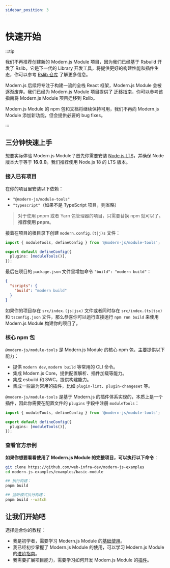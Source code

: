 ```yaml
---
sidebar_position: 3
---
```


# 快速开始

:::tip

我们不再推荐创建新的 Modern.js Module 项目，因为我们已经基于 Rsbuild 开发了 Rslib，它是下一代的 Library 开发工具，将提供更好的构建性能和插件生态，你可以参考 [Rslib 仓库](https://github.com/web-infra-dev/rslib) 了解更多信息。

Modern.js 后续将专注于构建一流的全栈 React 框架，Modern.js Module 会被逐渐废弃。我们已经为 Modern.js Module 项目提供了 [迁移指南](https://rslib.rs/guide/migration/modernjs-module)，你可以参考该指南将 Modern.js Module 项目迁移到 Rslib。

Modern.js Module 的 npm 包和文档将继续保持可用，我们不再向 Modern.js Module 添加新功能，但会提供必要的 bug fixes。

:::

## 三分钟快速上手

想要实际体验 Modern.js Module？首先你需要安装 [Node.js LTS](https://github.com/nodejs/Release)，并确保 Node 版本大于等于 **16.0.0**。我们推荐使用 Node.js 18 的 LTS 版本。

### 接入已有项目

在你的项目里安装以下依赖：

- `"@modern-js/module-tools"`
- `"typescript"`（如果不是 TypeScript 项目，则省略）


<PackageManagerTabs command="add @modern-js/module-tools typescript -D" />

> 对于使用 pnpm 或者 Yarn 包管理器的项目，只需要替换 npm 就可以了。**推荐使用 pnpm**。

接着在项目的根目录下创建 `modern.config.(t|j)s` 文件：

```ts
import { moduleTools, defineConfig } from '@modern-js/module-tools';

export default defineConfig({
  plugins: [moduleTools()],
});
```

最后在项目的 `package.json` 文件里增加命令 `"build": "modern build"`：

```json
{
  "scripts": {
    "build": "modern build"
  }
}
```

如果你的项目存在 `src/index.(js|jsx)` 文件或者同时存在 `src/index.(ts|tsx)` 和 `tsconfig.json` 文件，那么恭喜你可以运行直接运行 `npm run build` 来使用 Modern.js Module 构建你的项目了。

### 核心 npm 包

`@modern-js/module-tools` 是 Modern.js Module 的核心 npm 包，主要提供以下能力：

- 提供 `modern dev`, `modern build` 等常用的 CLI 命令。
- 集成 Modern.js Core，提供配置解析、插件加载等能力。
- 集成 esbuild 和 SWC，提供构建能力。
- 集成一些最为常用的插件，比如 `plugin-lint`、`plugin-changeset` 等。

`@modern-js/module-tools` 是基于 Modern.js 的插件体系实现的，本质上是一个插件，因此你需要在配置文件的 `plugins` 字段中注册 `moduleTools`：

```ts title="modern.config.ts"
import { moduleTools, defineConfig } from '@modern-js/module-tools';

export default defineConfig({
  plugins: [moduleTools()],
});
```

### 查看官方示例

**如果你想要看看使用了 Modern.js Module 的完整项目，可以执行以下命令**：

```bash
git clone https://github.com/web-infra-dev/modern-js-examples
cd modern-js-examples/examples/basic-module

## 执行构建：
pnpm build

## 监听模式执行构建：
pnpm build --watch
```

## 让我们开始吧

选择适合你的教程：

- 我是初学者，需要学习 Modern.js Module 的[基础使用](/guide/basic/before-getting-started)。
- 我已经初步掌握了 Modern.js Module 的使用，可以学习 Modern.js Module 的[进阶指南](/guide/advance/in-depth-about-build)。
- 我需要扩展项目能力，需要学习如何开发 Modern.js Module 的[插件](/plugins/guide/getting-started)。
